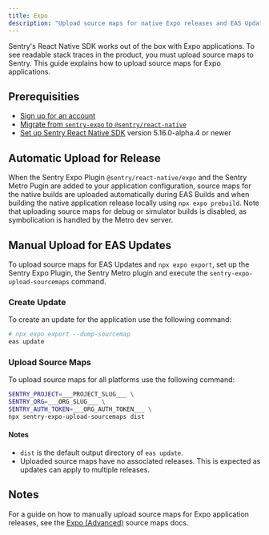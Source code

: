 ```yaml
---
title: Expo
description: "Upload source maps for native Expo releases and EAS Update."
---
```


Sentry's React Native SDK works out of the box with Expo applications. To see readable stack traces in the product, you must upload source maps to Sentry. This guide explains how to upload source maps for Expo applications.

## Prerequisities

- [Sign up for an account](https://sentry.io/signup/)
- [Migrate from `sentry-expo` to `@sentry/react-native`](/platforms/react-native/migration/sentry-expo/)
- [Set up Sentry React Native SDK](/platforms/react-native/manual-setup/expo/) version 5.16.0-alpha.4 or newer

<OrgAuthTokenNote />

<Include name="react-native-sourcemaps-expo-common-instructions.mdx" />

## Automatic Upload for Release

When the Sentry Expo Plugin `@sentry/react-native/expo` and the Sentry Metro Pugin are added to your application configuration, source maps for the native builds are uploaded automatically during EAS Builds and when building the native application release locally using `npx expo prebuild`. Note that uploading source maps for debug or simulator builds is disabled, as symbolication is handled by the Metro dev server.

## Manual Upload for EAS Updates

To upload source maps for EAS Updates and `npx expo export`, set up the Sentry Expo Plugin, the Sentry Metro plugin and execute the `sentry-expo-upload-sourcemaps` command.

### Create Update

To create an update for the application use the following command:

```bash
# npx expo export --dump-sourcemap
eas update
```

### Upload Source Maps

To upload source maps for all platforms use the following command:

```bash
SENTRY_PROJECT=___PROJECT_SLUG___ \
SENTRY_ORG=___ORG_SLUG___ \
SENTRY_AUTH_TOKEN=___ORG_AUTH_TOKEN___ \
npx sentry-expo-upload-sourcemaps dist
```

#### Notes

- `dist` is the default output directory of `eas update`.
- Uploaded source maps have no associated releases. This is expected as updates can apply to multiple releases.

## Notes

For a guide on how to manually upload source maps for Expo application releases, see the [Expo (Advanced)](/platforms/react-native/sourcemaps/uploading/expo-advanced/) source maps docs.
